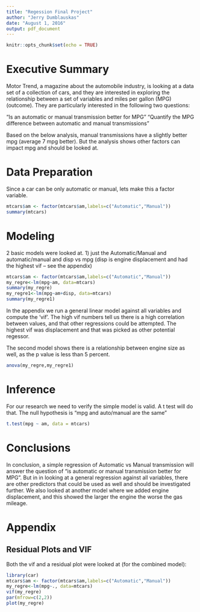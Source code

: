 ---
title: "Regession Final Project"
author: "Jerry Dumblauskas"
date: "August 1, 2016"
output: pdf_document
---

```{r setup, include=FALSE}
knitr::opts_chunk$set(echo = TRUE)
```

# Executive Summary
Motor Trend, a magazine about the automobile industry, is looking at a data set of a collection of cars, and they are interested in exploring the relationship between a set of variables and miles per gallon (MPG) (outcome). They are particularly interested in the following two questions:

"Is an automatic or manual transmission better for MPG"
"Quantify the MPG difference between automatic and manual transmissions"

Based on the below analysis, manual transmissions have a slightly better mpg (average 7 mpg better).  But the analysis shows other factors can impact mpg and should be looked at.

# Data Preparation
Since a car can be only automatic or manual, lets make this a factor variable.

```{r}
mtcars$am <- factor(mtcars$am,labels=c("Automatic","Manual"))
summary(mtcars)
```

# Modeling
2 basic models were looked at.  1) just the Automatic/Manual and automatic/manual and disp vs mpg (disp is engine displacement and had the highest vif -- see the appendix)

```{r}
mtcars$am <- factor(mtcars$am,labels=c("Automatic","Manual"))
my_regre<-lm(mpg~am, data=mtcars)
summary(my_regre)
my_regre1<-lm(mpg~am+disp, data=mtcars)
summary(my_regre1)
```

In the appendix we run a general linear model against all variables and compute the 'vif'.  The high vif numbers tell us there is a high correlation between values, and that other regressions could be attempted.  The highest vif was displacement and that was picked as other potential regessor.

The second model shows there is a relationship between engine size as well, as the p value is less than 5 percent.

```{r}
anova(my_regre,my_regre1)
```

# Inference
For our research we need to verify the simple model is valid.  A t test will do that.  The null hypothesis is "mpg and auto/manual are the same"

```{r}
t.test(mpg ~ am, data = mtcars)
```


# Conclusions
In conclusion, a simple regression of Automatic vs Manual transmission will answer the question of "is automatic or manual transmission better for MPG".  But in in looking at a general regression against all variables, there are other predictors that could be used as well and should be investigated further.  We also looked at another model where we added engine displacement, and this showed the larger the engine the worse the gas mileage.

# Appendix

## Residual Plots and VIF

Both the vif and a residual plot were looked at (for the combined model):

```{r}
library(car)
mtcars$am <- factor(mtcars$am,labels=c("Automatic","Manual"))
my_regre<-lm(mpg~., data=mtcars)
vif(my_regre)
par(mfrow=c(2,2))
plot(my_regre)
```

